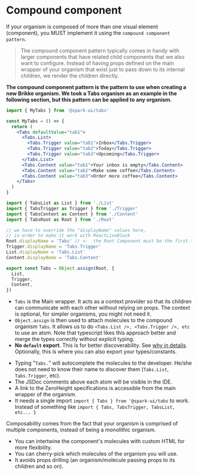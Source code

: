 
<Meta title="Contributing/Patterns/Compound Component" />

# Compound component

If your organism is composed of more than one visual element (component), you MUST implement it using the
`compound component pattern`.

> The compound component pattern typically comes in handy with larger components that have related child components that we also want to configure.
> Instead of having props defined on the main wrapper of your organism that exist just to pass down to its internal children, we render the children directly.

**The compound component pattern is the pattern to use when creating a new Brikke
organism. We took a Tabs organism as an example in the following section, but this
pattern can be applied to any organism.**

<StoryHeading label="Using a compound component" />

```jsx title="/src/MyPage/MyTabs/index.tsx"
import { MyTabs } from '@spark-ui/tabs'

const MyTabs = () => {
  return (
    <Tabs defaultValue="tab1">
      <Tabs.List>
        <Tabs.Trigger value="tab1">Inbox</Tabs.Trigger>
        <Tabs.Trigger value="tab2">Today</Tabs.Trigger>
        <Tabs.Trigger value="tab3">Upcoming</Tabs.Trigger>
      </Tabs.List>
      <Tabs.Content value="tab1">Your inbox is empty</Tabs.Content>
      <Tabs.Content value="tab2">Make some coffee</Tabs.Content>
      <Tabs.Content value="tab3">Order more coffee</Tabs.Content>
    </Tabs>
  )
}
```

<StoryHeading label="Implementation" />

```jsx title="/packages/tabs/src/index.tsx"
import { TabsList as List } from './List'
import { TabsTrigger as Trigger } from './Trigger'
import { TabsContent as Content } from './Content'
import { TabsRoot as Root } from './Root'

// we have to override the "displayName" values here,
// in order to make it work with ReactLiveBlock
Root.displayName = 'Tabs' // <-  the Root Component must be the first to be set 🤷
Trigger.displayName = 'Tabs.Trigger'
List.displayName = 'Tabs.List'
Content.displayName = 'Tabs.Content'

export const Tabs = Object.assign(Root, {
  List,
  Trigger,
  Content,
})
```

<StoryHeading label="Explanation" />

- `Tabs` is the Main wrapper. It acts as a context provider so that its children can communicate with each other without relying on props. The context is optional, for simpler organisms, you might not need it.
- `Object.assign` is then used to attach molecules to the compound organism `Tabs`. It allows us to do `<Tabs.List />, <Tabs.Trigger />, etc` to use an atom. Note that typescript likes this approach better and merge the types correctly without explicit typing.
- **No `default` export**. This is for better discoverability.
  See [why in details](https://basarat.gitbook.io/typescript/main-1/defaultisbad). Optionally, this is where you can also export your types/constants.

<StoryHeading label="Benefits" />

<StoryHeading label="Discoverability" heading="h3" />

- Typing "`Tabs.`" will autocomplete the molecules to the developer. He/she does not need to know their name to discover them (`Tabs.List`, `Tabs.Trigger`, etc).
- The JSDoc comments above each atom will be visible in the IDE.
- A link to the ZeroHeight specifications is accessible from the main wrapper of the organism.
- It needs a single import `import { Tabs } from '@spark-ui/tabs` to work. Instead of something like `import { Tabs, TabsTrigger, TabsList, etc... }`

<StoryHeading label="Composability" heading="h3" />

Composability comes from the fact that your organism is comprised of multiple components, instead of being a monolithic organism.

- You can intertwine the component's molecules with custom HTML for more flexibility.
- You can cherry-pick which molecules of the organism you will use.
- It avoids props drilling (an organism/molecule passing props to its children and so on).
